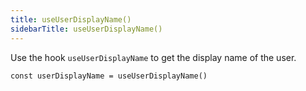 ```yaml
---
title: useUserDisplayName()
sidebarTitle: useUserDisplayName()
---
```


Use the hook `useUserDisplayName` to get the display name of the user.

```tsx
const userDisplayName = useUserDisplayName()
```
